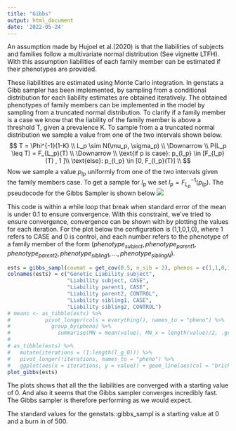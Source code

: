 ```yaml
---
title: "Gibbs"
output: html_document
date: '2022-05-24'
---
```



An assumption made by Hujoel et al.(2020) is that the liabilities of subjects and families follow a multivariate normal distribution (See vignette LTFH). With this assumption liabilities of each family member can be estimated if their phenotypes are provided. 

These liabilitites are estimated using Monte Carlo integration. In genstats a Gibb sampler has been implemented, by sampling from a conditional distribution for each liability estimates are obtained iteratively. The obtained phenotypes of family members can be implemented in the model by sampling from a truncated normal distribution.
To clarify if a family member is a case we know that the liability of the family member is above a threshold T, given a prevalence K. To sample from a a truncated normal distribution we sample a value from one of the two intervals shown below.
$$
T = \Phi^{-1}(1-K) \\
L_p \sim N(\mu_p, \sigma_p) \\
\Downarrow
\\
P(L_p \leq T) = F_{L_p}(T) \\
\Downarrow
\\
\text{if p is case}: p_{l_p} \in [F_{l_p}(T) , 1 ]\\
\text{else}: p_{l_p} \in [0, F_{l_p}(T)] \\
$$
Now we sample a value $p_{lp}$ uniformly from one of the two intervals given the family members case. To get a sample for $l_p$ we set $l_p = F_{L_p}^{-1}(p_{lp})$.
The pseudocode for the Gibbs Sampler is shown below
![](Pseudocode.png)

This code is within a while loop that break when standard error of the mean is under 0.1 to ensure convergence.
With this constraint, we've tried to ensure convergence, convergence can be shown with by plotting the values for each iteration.
For the plot below the configuration is (1,1,0,1,0), where 1 refers to CASE and 0 is control, and each number refers to the phenotype of a family member of the form $(phenotype_{subject}, phenotype_{parent1}, phenotype_{parent2}, phenotype_{sibling1}, ...,phenotype_{siblingN})$.
```r
ests = gibbs_sampl(covmat = get_cov(0.5, n_sib = 2), phenos = c(1,1,0,1,0), K = 0.05, start_run = 500, all_est = TRUE)
colnames(ests) = c("Genetic Liability subject",
                   "Liability subject, CASE",
                   "Liability parent1, CASE",
                   "Liability parent2, CONTROL",
                   "Liability sibling1, CASE",
                   "Liability sibling2, CONTROL")
# means <- as_tibble(ests) %>%
#           pivot_longer(cols = everything(), names_to = "pheno") %>%
#             group_by(pheno) %>%
#               summarise(MN = mean(value), MN_x = length(value)/2, .groups = "keep")
# 
# as_tibble(ests) %>%
#   mutate(iterations = (1:length(l_g_0))) %>%
#   pivot_longer(!iterations, names_to = "pheno") %>%
#   ggplot(aes(x = iterations, y = value)) + geom_line(aes(col = "brick")) + geom_hline(data = means, aes(yintercept = MN)) + facet_wrap(~pheno) + geom_label(data = means, aes(x = MN_x, label=round(MN,digits = 3), y=MN -0.1), size = 2.5, vjust = "top")
plot_gibbs(ests)
```
The plots shows that all the the liabilities are converged with a starting value of 0. And also it seems that the Gibbs sampler converges incredibly fast. The Gibbs sampler is therefore performing as we would expect.

The standard values for the genstats::gibbs_sampl is a starting value at 0 and a burn in of 500.






